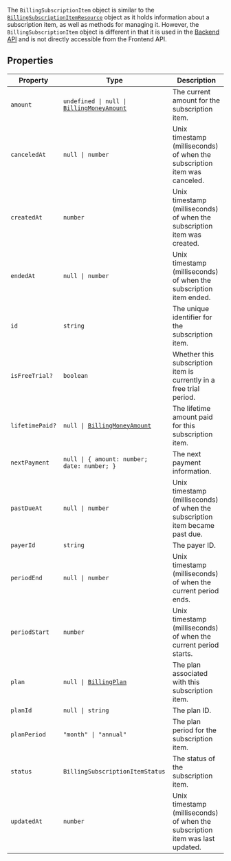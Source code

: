 The `BillingSubscriptionItem` object is similar to the [`BillingSubscriptionItemResource`](/docs/reference/javascript/types/commerce-subscription-item-resource) object as it holds information about a subscription item, as well as methods for managing it. However, the `BillingSubscriptionItem` object is different in that it is used in the [Backend API](/docs/reference/backend-api/tag/commerce/get/commerce/subscription_items) and is not directly accessible from the Frontend API.

## Properties

| Property                                  | Type                                                                                      | Description                                                                   |
| ----------------------------------------- | ----------------------------------------------------------------------------------------- | ----------------------------------------------------------------------------- |
| <a id="amount"></a> `amount`              | <code>undefined \| null \| [BillingMoneyAmount](../types/billing-money-amount.mdx)</code> | The current amount for the subscription item.                                 |
| <a id="canceledat"></a> `canceledAt`      | <code>null \| number</code>                                                               | Unix timestamp (milliseconds) of when the subscription item was canceled.     |
| <a id="createdat"></a> `createdAt`        | `number`                                                                                  | Unix timestamp (milliseconds) of when the subscription item was created.      |
| <a id="endedat"></a> `endedAt`            | <code>null \| number</code>                                                               | Unix timestamp (milliseconds) of when the subscription item ended.            |
| <a id="id"></a> `id`                      | `string`                                                                                  | The unique identifier for the subscription item.                              |
| <a id="isfreetrial"></a> `isFreeTrial?`   | `boolean`                                                                                 | Whether this subscription item is currently in a free trial period.           |
| <a id="lifetimepaid"></a> `lifetimePaid?` | <code>null \| [BillingMoneyAmount](../types/billing-money-amount.mdx)</code>              | The lifetime amount paid for this subscription item.                          |
| <a id="nextpayment"></a> `nextPayment`    | <code>null \| \{ amount: number; date: number; \}</code>                                  | The next payment information.                                                 |
| <a id="pastdueat"></a> `pastDueAt`        | <code>null \| number</code>                                                               | Unix timestamp (milliseconds) of when the subscription item became past due.  |
| <a id="payerid"></a> `payerId`            | `string`                                                                                  | The payer ID.                                                                 |
| <a id="periodend"></a> `periodEnd`        | <code>null \| number</code>                                                               | Unix timestamp (milliseconds) of when the current period ends.                |
| <a id="periodstart"></a> `periodStart`    | `number`                                                                                  | Unix timestamp (milliseconds) of when the current period starts.              |
| <a id="plan"></a> `plan`                  | <code>null \| [BillingPlan](billing-plan.mdx)</code>                                      | The plan associated with this subscription item.                              |
| <a id="planid"></a> `planId`              | <code>null \| string</code>                                                               | The plan ID.                                                                  |
| <a id="planperiod"></a> `planPeriod`      | <code>"month" \| "annual"</code>                                                          | The plan period for the subscription item.                                    |
| <a id="status"></a> `status`              | `BillingSubscriptionItemStatus`                                                           | The status of the subscription item.                                          |
| <a id="updatedat"></a> `updatedAt`        | `number`                                                                                  | Unix timestamp (milliseconds) of when the subscription item was last updated. |
